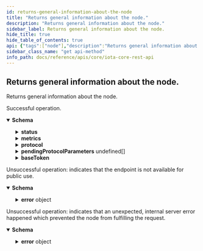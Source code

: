 ```yaml
---
id: returns-general-information-about-the-node
title: "Returns general information about the node."
description: "Returns general information about the node."
sidebar_label: Returns general information about the node.
hide_title: true
hide_table_of_contents: true
api: {"tags":["node"],"description":"Returns general information about the node.","responses":{"200":{"description":"Successful operation.","content":{"application/json":{"schema":{"description":"Returns general information about the node.","properties":{"name":{"type":"string","description":"The name of the node."},"version":{"type":"string","description":"The semantic version of the node."},"status":{"description":"Status of the node.","properties":{"isHealthy":{"type":"boolean","description":"Tells whether the node is healthy or not."},"latestMilestone":{"type":"object","description":"Information about the latest seen milestone.","properties":{"index":{"type":"integer","description":"The index of the latest seen milestone."},"timestamp":{"type":"integer","description":"The timestamp of the latest seen milestone."},"milestoneId":{"type":"string","description":"The Milestone ID of the latest seen milestone. Hex-encoded with 0x prefix."}},"required":["index"]},"confirmedMilestone":{"type":"object","description":"Information about the latest confirmed milestone.","properties":{"index":{"type":"integer","description":"The index of the latest confirmed milestone."},"timestamp":{"type":"integer","description":"The timestamp of the latest confirmed milestone."},"milestoneId":{"type":"string","description":"The Milestone ID of the latest confirmed milestone. Hex-encoded with 0x prefix."}},"required":["index"]}},"required":["isHealthy","latestMilestone","confirmedMilestone"]},"metrics":{"description":"Node metrics.","properties":{"blocksPerSecond":{"description":"The current rate of new blocks per second.","type":"number","format":"float"},"referencedBlocksPerSecond":{"description":"The current rate of referenced blocks per second.","type":"number","format":"float"},"referencedRate":{"description":"The ratio of referenced blocks in relation to new blocks of the last confirmed milestone.","type":"number","format":"float"}},"required":["blocksPerSecond","referencedBlocksPerSecond","referencedRate"]},"supportedProtocolVersions":{"type":"array","description":"The supported protocol versions.","items":{"type":"integer"}},"protocol":{"description":"Protocol parameters.","properties":{"networkName":{"type":"string","description":"The Name of the network from which the networkId is derived."},"bech32Hrp":{"type":"string","description":"Tells whether the node supports mainnet or testnet addresses. Value `iota` indicates that the node supports mainnet addresses. Value `atoi` indicates that the node supports testnet addresses."},"tokenSupply":{"type":"string","description":"Current supply of base token. Plain string encoded number."},"version":{"type":"integer","description":"Protocol version used by the network."},"minPowScore":{"description":"The Proof-of-Work difficulty for a block to be sent over the network to mitigate spam.","type":"number","format":"float"},"belowMaxDepth":{"description":"The below max depth parameter of the network. New blocks can not reference parents that are more than belowMaxDepth old wrt the current milestone index. belowMaxDepth is the maximum allowed delta value between Oldest Cone Root Index (OCRI) of a given block in relation to the current Confirmed Milestone Index (CMI) before it gets lazy.","type":"integer"},"rentStructure":{"description":"The rent structure according to TIP-19.","properties":{"vByteCost":{"description":"Defines the rent of a single virtual byte denoted in IOTA tokens.","type":"integer"},"vByteFactorData":{"description":"Defines the factor to be used for data only fields.","type":"integer"},"vByteFactoKey":{"description":"Defines the factor to be used for key/lookup generating fields.","type":"integer"}},"required":["vByteCost","vByteFactorData","vByteFactoKey"]}},"required":["networkName","bech32Hrp","tokenSupply","protocolVersion","minPowScore","belowMaxDepth","rentStructure","version"]},"pendingProtocolParameters":{"description":"Pending protocol parameters.","type":"array","items":{"description":"Defines changing protocol parameters in a milestone.","properties":{"type":{"type":"integer","description":"Defines the type of MilestoneOpt."},"targetMilestoneIndex":{"type":"integer","description":"The milestone index at which these protocol parameters become active."},"protocolVersion":{"type":"integer","description":"The to be applied protocol version."},"params":{"type":"string","description":"The protocol parameters in binary form. Hex-encoded with 0x prefix."}},"required":["type","targetMilestoneIndex","protocolVersion","params"]}},"baseToken":{"description":"Gives info about the base token the network uses.","properties":{"name":{"type":"string","description":"The name of the base token of the network."},"tickerSymbol":{"type":"string","description":"Ticker symbol of the token to be displayed on trading platforms."},"unit":{"type":"string","description":"The primary unit of the token."},"decimals":{"type":"integer","description":"Number of decimals the primary unit is divisible up to."},"subunit":{"type":"string","description":"The name of the smallest possible denomination of the primary unit. subunit * 10^decimals = unit"},"useMetricPrefix":{"type":"boolean","description":"Whether to use metric prefixes for displaying unit."}},"required":["name","tickerSymbol","unit","decimals","useMetricPrefix"]},"features":{"description":"The features that are supported by the node. For example, a node could support the Proof-of-Work (pow) feature, which would allow the Proof-of-Work to be performed by the node itself. All features must be lowercase.","type":"array","items":{"type":"string"}}},"required":["name","version","status","metrics","supportedProtocolVersions","protocol","pendingProtocolParameters","baseToken","features"]},"examples":{"IOTA":{"value":{"name":"HORNET","version":"0.6.0-alpha","status":{"isHealthy":true,"latestMilestone":{"index":480,"timestamp":1617802102,"milestoneId":"0xb59ff329113b0da14343707450cb28d41fa18b295deabc4beb3fc1b6e70f9d9e"},"confirmedMilestone":{"index":480,"timestamp":1617802102,"milestoneId":"0xb59ff329113b0da14343707450cb28d41fa18b295deabc4beb3fc1b6e70f9d9e"},"pruningIndex":0},"metrics":{"blocksPerSecond":17,"referencedBlocksPerSecond":16.8,"referencedRate":98.82352941176471},"supportedProtocolVersions":[2,3],"protocol":{"networkName":"iota-testnet","bech32Hrp":"atoi","tokenSupply":"2779530283277761","version":2,"minPowScore":1000,"belowMaxDepth":15,"rentStructure":{"vByteCost":500,"vByteFactorData":1,"vByteFactorKey":10}},"pendingProtocolParameters":[{"type":1,"targetMilestoneIndex":480,"protocolVersion":2,"params":"0x03040560405060703940304956896"},{"type":1,"targetMilestoneIndex":485,"protocolVersion":2,"params":"0x03040503045950393045930239392"},{"type":1,"targetMilestoneIndex":490,"protocolVersion":2,"params":"0x02010290394032948950303939482"}],"baseToken":{"name":"IOTA","tickerSymbol":"MIOTA","unit":"IOTA","decimals":0,"useMetricPrefix":true},"features":["pow"]}},"Shimmer":{"value":{"name":"HORNET","version":"2.0.0-alpha8","status":{"isHealthy":true,"latestMilestone":{"index":480,"timestamp":1617802102,"milestoneId":"0xb59ff329113b0da14343707450cb28d41fa18b295deabc4beb3fc1b6e70f9d9e"},"confirmedMilestone":{"index":480,"timestamp":1617802102,"milestoneId":"0xb59ff329113b0da14343707450cb28d41fa18b295deabc4beb3fc1b6e70f9d9e"},"pruningIndex":0},"metrics":{"blocksPerSecond":17,"referencedBlocksPerSecond":16.8,"referencedRate":98.82352941176471},"supportedProtocolVersions":[2,3],"protocol":{"networkName":"shimmer-testnet","bech32Hrp":"rms","tokenSupply":"2779530283277761","version":2,"minPowScore":1000,"belowMaxDepth":15,"rentStructure":{"vByteCost":500,"vByteFactorData":1,"vByteFactorKey":10}},"pendingProtocolParameters":[{"type":1,"targetMilestoneIndex":480,"protocolVersion":2,"params":"0x03040560405060703940304956896"},{"type":1,"targetMilestoneIndex":485,"protocolVersion":2,"params":"0x03040503045950393045930239392"},{"type":1,"targetMilestoneIndex":490,"protocolVersion":2,"params":"0x02010290394032948950303939482"}],"baseToken":{"name":"Shimmer","tickerSymbol":"SMR","unit":"SMR","decimals":6,"subunit":"glow","useMetricPrefix":false},"features":["pow"]}}}}}},"403":{"description":"Unsuccessful operation: indicates that the endpoint is not available for public use.","content":{"application/json":{"schema":{"description":"Indicates that this endpoint is not available for public use.","allOf":[{"description":"The error format.","properties":{"error":{"type":"object","properties":{"code":{"type":"string","description":"The application error code."},"message":{"type":"string","description":"The error reason."}},"required":["code","message"]}},"required":["error"]}],"example":{"error":{"code":403,"message":"not available for public use"}}}}}},"500":{"description":"Unsuccessful operation: indicates that an unexpected, internal server error happened which prevented the node from fulfilling the request.","content":{"application/json":{"schema":{"description":"Indicates that the server encountered an unexpected condition, which prevented it from fulfilling the request by the client.","allOf":[{"description":"The error format.","properties":{"error":{"type":"object","properties":{"code":{"type":"string","description":"The application error code."},"message":{"type":"string","description":"The error reason."}},"required":["code","message"]}},"required":["error"]}],"example":{"error":{"code":500,"message":"internal server error"}}}}}}},"method":"get","path":"/api/core/v2/info","servers":[{"url":"http://127.0.0.1:14265"}],"info":{"title":"IOTA CORE REST API","description":"This document specifies the REST API for IOTA CORE node software.","contact":{"email":"contact@iota.org"},"license":{"name":"Apache 2.0","url":"http://www.apache.org/licenses/LICENSE-2.0.html"},"version":"2.0.0"},"postman":{"name":"Returns general information about the node.","description":{"content":"Returns general information about the node.","type":"text/plain"},"url":{"path":["api","core","v2","info"],"host":["{{baseUrl}}"],"query":[],"variable":[]},"header":[{"key":"Accept","value":"application/json"}],"method":"GET"}}
sidebar_class_name: "get api-method"
info_path: docs/reference/apis/core/iota-core-rest-api
---
```



## Returns general information about the node.



Returns general information about the node.

<div><ApiTabs><TabItem label={"200"} value={"200"}><div>

Successful operation.

</div><div><MimeTabs groupId={"mime-type"}><TabItem label={"application/json"} value={"application/json"}><SchemaTabs groupId={"schema-tabs"}><TabItem label={"Schema"} value={"Schema"}><details style={{}} data-collapsed={false} open={true}><summary style={{"textAlign":"left"}}><strong>Schema</strong></summary><div style={{"textAlign":"left","marginLeft":"1rem"}}></div><ul style={{"marginLeft":"1rem"}}><SchemaItem collapsible={false} name={"name"} required={false} schemaDescription={"The name of the node."} schemaName={"string"} qualifierMessage={undefined} defaultValue={undefined}></SchemaItem><SchemaItem collapsible={false} name={"version"} required={false} schemaDescription={"The semantic version of the node."} schemaName={"string"} qualifierMessage={undefined} defaultValue={undefined}></SchemaItem><SchemaItem collapsible={true} className={"schemaItem"}><details style={{}}><summary style={{}}><strong>status</strong><span style={{"opacity":"0.6"}}> </span></summary><div style={{"marginLeft":"1rem"}}><div style={{"marginTop":".5rem","marginBottom":".5rem"}}>

Status of the node.

</div><SchemaItem collapsible={false} name={"isHealthy"} required={false} schemaDescription={"Tells whether the node is healthy or not."} schemaName={"boolean"} qualifierMessage={undefined} defaultValue={undefined}></SchemaItem><SchemaItem collapsible={true} className={"schemaItem"}><details style={{}}><summary style={{}}><strong>latestMilestone</strong><span style={{"opacity":"0.6"}}> object</span></summary><div style={{"marginLeft":"1rem"}}><div style={{"marginTop":".5rem","marginBottom":".5rem"}}>

Information about the latest seen milestone.

</div><SchemaItem collapsible={false} name={"index"} required={false} schemaDescription={"The index of the latest seen milestone."} schemaName={"integer"} qualifierMessage={undefined} defaultValue={undefined}></SchemaItem><SchemaItem collapsible={false} name={"timestamp"} required={false} schemaDescription={"The timestamp of the latest seen milestone."} schemaName={"integer"} qualifierMessage={undefined} defaultValue={undefined}></SchemaItem><SchemaItem collapsible={false} name={"milestoneId"} required={false} schemaDescription={"The Milestone ID of the latest seen milestone. Hex-encoded with 0x prefix."} schemaName={"string"} qualifierMessage={undefined} defaultValue={undefined}></SchemaItem></div></details></SchemaItem><SchemaItem collapsible={true} className={"schemaItem"}><details style={{}}><summary style={{}}><strong>confirmedMilestone</strong><span style={{"opacity":"0.6"}}> object</span></summary><div style={{"marginLeft":"1rem"}}><div style={{"marginTop":".5rem","marginBottom":".5rem"}}>

Information about the latest confirmed milestone.

</div><SchemaItem collapsible={false} name={"index"} required={false} schemaDescription={"The index of the latest confirmed milestone."} schemaName={"integer"} qualifierMessage={undefined} defaultValue={undefined}></SchemaItem><SchemaItem collapsible={false} name={"timestamp"} required={false} schemaDescription={"The timestamp of the latest confirmed milestone."} schemaName={"integer"} qualifierMessage={undefined} defaultValue={undefined}></SchemaItem><SchemaItem collapsible={false} name={"milestoneId"} required={false} schemaDescription={"The Milestone ID of the latest confirmed milestone. Hex-encoded with 0x prefix."} schemaName={"string"} qualifierMessage={undefined} defaultValue={undefined}></SchemaItem></div></details></SchemaItem></div></details></SchemaItem><SchemaItem collapsible={true} className={"schemaItem"}><details style={{}}><summary style={{}}><strong>metrics</strong><span style={{"opacity":"0.6"}}> </span></summary><div style={{"marginLeft":"1rem"}}><div style={{"marginTop":".5rem","marginBottom":".5rem"}}>

Node metrics.

</div><SchemaItem collapsible={false} name={"blocksPerSecond"} required={false} schemaDescription={"The current rate of new blocks per second."} schemaName={"float"} qualifierMessage={undefined} defaultValue={undefined}></SchemaItem><SchemaItem collapsible={false} name={"referencedBlocksPerSecond"} required={false} schemaDescription={"The current rate of referenced blocks per second."} schemaName={"float"} qualifierMessage={undefined} defaultValue={undefined}></SchemaItem><SchemaItem collapsible={false} name={"referencedRate"} required={false} schemaDescription={"The ratio of referenced blocks in relation to new blocks of the last confirmed milestone."} schemaName={"float"} qualifierMessage={undefined} defaultValue={undefined}></SchemaItem></div></details></SchemaItem><SchemaItem collapsible={false} name={"supportedProtocolVersions"} required={false} schemaDescription={"The supported protocol versions."} schemaName={"integer[]"} qualifierMessage={undefined} defaultValue={undefined}></SchemaItem><SchemaItem collapsible={true} className={"schemaItem"}><details style={{}}><summary style={{}}><strong>protocol</strong><span style={{"opacity":"0.6"}}> </span></summary><div style={{"marginLeft":"1rem"}}><div style={{"marginTop":".5rem","marginBottom":".5rem"}}>

Protocol parameters.

</div><SchemaItem collapsible={false} name={"networkName"} required={false} schemaDescription={"The Name of the network from which the networkId is derived."} schemaName={"string"} qualifierMessage={undefined} defaultValue={undefined}></SchemaItem><SchemaItem collapsible={false} name={"bech32Hrp"} required={false} schemaDescription={"Tells whether the node supports mainnet or testnet addresses. Value `iota` indicates that the node supports mainnet addresses. Value `atoi` indicates that the node supports testnet addresses."} schemaName={"string"} qualifierMessage={undefined} defaultValue={undefined}></SchemaItem><SchemaItem collapsible={false} name={"tokenSupply"} required={false} schemaDescription={"Current supply of base token. Plain string encoded number."} schemaName={"string"} qualifierMessage={undefined} defaultValue={undefined}></SchemaItem><SchemaItem collapsible={false} name={"version"} required={false} schemaDescription={"Protocol version used by the network."} schemaName={"integer"} qualifierMessage={undefined} defaultValue={undefined}></SchemaItem><SchemaItem collapsible={false} name={"minPowScore"} required={false} schemaDescription={"The Proof-of-Work difficulty for a block to be sent over the network to mitigate spam."} schemaName={"float"} qualifierMessage={undefined} defaultValue={undefined}></SchemaItem><SchemaItem collapsible={false} name={"belowMaxDepth"} required={false} schemaDescription={"The below max depth parameter of the network. New blocks can not reference parents that are more than belowMaxDepth old wrt the current milestone index. belowMaxDepth is the maximum allowed delta value between Oldest Cone Root Index (OCRI) of a given block in relation to the current Confirmed Milestone Index (CMI) before it gets lazy."} schemaName={"integer"} qualifierMessage={undefined} defaultValue={undefined}></SchemaItem><SchemaItem collapsible={true} className={"schemaItem"}><details style={{}}><summary style={{}}><strong>rentStructure</strong><span style={{"opacity":"0.6"}}> </span></summary><div style={{"marginLeft":"1rem"}}><div style={{"marginTop":".5rem","marginBottom":".5rem"}}>

The rent structure according to TIP-19.

</div><SchemaItem collapsible={false} name={"vByteCost"} required={false} schemaDescription={"Defines the rent of a single virtual byte denoted in IOTA tokens."} schemaName={"integer"} qualifierMessage={undefined} defaultValue={undefined}></SchemaItem><SchemaItem collapsible={false} name={"vByteFactorData"} required={false} schemaDescription={"Defines the factor to be used for data only fields."} schemaName={"integer"} qualifierMessage={undefined} defaultValue={undefined}></SchemaItem><SchemaItem collapsible={false} name={"vByteFactoKey"} required={false} schemaDescription={"Defines the factor to be used for key/lookup generating fields."} schemaName={"integer"} qualifierMessage={undefined} defaultValue={undefined}></SchemaItem></div></details></SchemaItem></div></details></SchemaItem><SchemaItem collapsible={true} className={"schemaItem"}><details style={{}}><summary style={{}}><strong>pendingProtocolParameters</strong><span style={{"opacity":"0.6"}}> undefined[]</span></summary><div style={{"marginLeft":"1rem"}}><div style={{"marginTop":".5rem","marginBottom":".5rem"}}>

Pending protocol parameters.

</div><SchemaItem collapsible={false} name={"type"} required={false} schemaDescription={"Defines the type of MilestoneOpt."} schemaName={"integer"} qualifierMessage={undefined} defaultValue={undefined}></SchemaItem><SchemaItem collapsible={false} name={"targetMilestoneIndex"} required={false} schemaDescription={"The milestone index at which these protocol parameters become active."} schemaName={"integer"} qualifierMessage={undefined} defaultValue={undefined}></SchemaItem><SchemaItem collapsible={false} name={"protocolVersion"} required={false} schemaDescription={"The to be applied protocol version."} schemaName={"integer"} qualifierMessage={undefined} defaultValue={undefined}></SchemaItem><SchemaItem collapsible={false} name={"params"} required={false} schemaDescription={"The protocol parameters in binary form. Hex-encoded with 0x prefix."} schemaName={"string"} qualifierMessage={undefined} defaultValue={undefined}></SchemaItem></div></details></SchemaItem><SchemaItem collapsible={true} className={"schemaItem"}><details style={{}}><summary style={{}}><strong>baseToken</strong><span style={{"opacity":"0.6"}}> </span></summary><div style={{"marginLeft":"1rem"}}><div style={{"marginTop":".5rem","marginBottom":".5rem"}}>

Gives info about the base token the network uses.

</div><SchemaItem collapsible={false} name={"name"} required={false} schemaDescription={"The name of the base token of the network."} schemaName={"string"} qualifierMessage={undefined} defaultValue={undefined}></SchemaItem><SchemaItem collapsible={false} name={"tickerSymbol"} required={false} schemaDescription={"Ticker symbol of the token to be displayed on trading platforms."} schemaName={"string"} qualifierMessage={undefined} defaultValue={undefined}></SchemaItem><SchemaItem collapsible={false} name={"unit"} required={false} schemaDescription={"The primary unit of the token."} schemaName={"string"} qualifierMessage={undefined} defaultValue={undefined}></SchemaItem><SchemaItem collapsible={false} name={"decimals"} required={false} schemaDescription={"Number of decimals the primary unit is divisible up to."} schemaName={"integer"} qualifierMessage={undefined} defaultValue={undefined}></SchemaItem><SchemaItem collapsible={false} name={"subunit"} required={false} schemaDescription={"The name of the smallest possible denomination of the primary unit. subunit * 10^decimals = unit"} schemaName={"string"} qualifierMessage={undefined} defaultValue={undefined}></SchemaItem><SchemaItem collapsible={false} name={"useMetricPrefix"} required={false} schemaDescription={"Whether to use metric prefixes for displaying unit."} schemaName={"boolean"} qualifierMessage={undefined} defaultValue={undefined}></SchemaItem></div></details></SchemaItem><SchemaItem collapsible={false} name={"features"} required={false} schemaDescription={"The features that are supported by the node. For example, a node could support the Proof-of-Work (pow) feature, which would allow the Proof-of-Work to be performed by the node itself. All features must be lowercase."} schemaName={"string[]"} qualifierMessage={undefined} defaultValue={undefined}></SchemaItem></ul></details></TabItem><TabItem label={"Example (from schema)"} value={"Example (from schema)"}><ResponseSamples responseExample={"{\n  \"name\": \"string\",\n  \"version\": \"string\",\n  \"status\": {\n    \"isHealthy\": true,\n    \"latestMilestone\": {\n      \"index\": 0,\n      \"timestamp\": 0,\n      \"milestoneId\": \"string\"\n    },\n    \"confirmedMilestone\": {\n      \"index\": 0,\n      \"timestamp\": 0,\n      \"milestoneId\": \"string\"\n    }\n  },\n  \"metrics\": {\n    \"blocksPerSecond\": 0,\n    \"referencedBlocksPerSecond\": 0,\n    \"referencedRate\": 0\n  },\n  \"supportedProtocolVersions\": [\n    0\n  ],\n  \"protocol\": {\n    \"networkName\": \"string\",\n    \"bech32Hrp\": \"string\",\n    \"tokenSupply\": \"string\",\n    \"version\": 0,\n    \"minPowScore\": 0,\n    \"belowMaxDepth\": 0,\n    \"rentStructure\": {\n      \"vByteCost\": 0,\n      \"vByteFactorData\": 0,\n      \"vByteFactoKey\": 0\n    }\n  },\n  \"pendingProtocolParameters\": [\n    {\n      \"type\": 0,\n      \"targetMilestoneIndex\": 0,\n      \"protocolVersion\": 0,\n      \"params\": \"string\"\n    }\n  ],\n  \"baseToken\": {\n    \"name\": \"string\",\n    \"tickerSymbol\": \"string\",\n    \"unit\": \"string\",\n    \"decimals\": 0,\n    \"subunit\": \"string\",\n    \"useMetricPrefix\": true\n  },\n  \"features\": [\n    \"string\"\n  ]\n}"} language={"json"}></ResponseSamples></TabItem><TabItem label={" I O T A"} value={" I O T A"}><ResponseSamples responseExample={"{\n  \"name\": \"HORNET\",\n  \"version\": \"0.6.0-alpha\",\n  \"status\": {\n    \"isHealthy\": true,\n    \"latestMilestone\": {\n      \"index\": 480,\n      \"timestamp\": 1617802102,\n      \"milestoneId\": \"0xb59ff329113b0da14343707450cb28d41fa18b295deabc4beb3fc1b6e70f9d9e\"\n    },\n    \"confirmedMilestone\": {\n      \"index\": 480,\n      \"timestamp\": 1617802102,\n      \"milestoneId\": \"0xb59ff329113b0da14343707450cb28d41fa18b295deabc4beb3fc1b6e70f9d9e\"\n    },\n    \"pruningIndex\": 0\n  },\n  \"metrics\": {\n    \"blocksPerSecond\": 17,\n    \"referencedBlocksPerSecond\": 16.8,\n    \"referencedRate\": 98.82352941176471\n  },\n  \"supportedProtocolVersions\": [\n    2,\n    3\n  ],\n  \"protocol\": {\n    \"networkName\": \"iota-testnet\",\n    \"bech32Hrp\": \"atoi\",\n    \"tokenSupply\": \"2779530283277761\",\n    \"version\": 2,\n    \"minPowScore\": 1000,\n    \"belowMaxDepth\": 15,\n    \"rentStructure\": {\n      \"vByteCost\": 500,\n      \"vByteFactorData\": 1,\n      \"vByteFactorKey\": 10\n    }\n  },\n  \"pendingProtocolParameters\": [\n    {\n      \"type\": 1,\n      \"targetMilestoneIndex\": 480,\n      \"protocolVersion\": 2,\n      \"params\": \"0x03040560405060703940304956896\"\n    },\n    {\n      \"type\": 1,\n      \"targetMilestoneIndex\": 485,\n      \"protocolVersion\": 2,\n      \"params\": \"0x03040503045950393045930239392\"\n    },\n    {\n      \"type\": 1,\n      \"targetMilestoneIndex\": 490,\n      \"protocolVersion\": 2,\n      \"params\": \"0x02010290394032948950303939482\"\n    }\n  ],\n  \"baseToken\": {\n    \"name\": \"IOTA\",\n    \"tickerSymbol\": \"MIOTA\",\n    \"unit\": \"IOTA\",\n    \"decimals\": 0,\n    \"useMetricPrefix\": true\n  },\n  \"features\": [\n    \"pow\"\n  ]\n}"} language={"json"}></ResponseSamples></TabItem><TabItem label={" Shimmer"} value={" Shimmer"}><ResponseSamples responseExample={"{\n  \"name\": \"HORNET\",\n  \"version\": \"2.0.0-alpha8\",\n  \"status\": {\n    \"isHealthy\": true,\n    \"latestMilestone\": {\n      \"index\": 480,\n      \"timestamp\": 1617802102,\n      \"milestoneId\": \"0xb59ff329113b0da14343707450cb28d41fa18b295deabc4beb3fc1b6e70f9d9e\"\n    },\n    \"confirmedMilestone\": {\n      \"index\": 480,\n      \"timestamp\": 1617802102,\n      \"milestoneId\": \"0xb59ff329113b0da14343707450cb28d41fa18b295deabc4beb3fc1b6e70f9d9e\"\n    },\n    \"pruningIndex\": 0\n  },\n  \"metrics\": {\n    \"blocksPerSecond\": 17,\n    \"referencedBlocksPerSecond\": 16.8,\n    \"referencedRate\": 98.82352941176471\n  },\n  \"supportedProtocolVersions\": [\n    2,\n    3\n  ],\n  \"protocol\": {\n    \"networkName\": \"shimmer-testnet\",\n    \"bech32Hrp\": \"rms\",\n    \"tokenSupply\": \"2779530283277761\",\n    \"version\": 2,\n    \"minPowScore\": 1000,\n    \"belowMaxDepth\": 15,\n    \"rentStructure\": {\n      \"vByteCost\": 500,\n      \"vByteFactorData\": 1,\n      \"vByteFactorKey\": 10\n    }\n  },\n  \"pendingProtocolParameters\": [\n    {\n      \"type\": 1,\n      \"targetMilestoneIndex\": 480,\n      \"protocolVersion\": 2,\n      \"params\": \"0x03040560405060703940304956896\"\n    },\n    {\n      \"type\": 1,\n      \"targetMilestoneIndex\": 485,\n      \"protocolVersion\": 2,\n      \"params\": \"0x03040503045950393045930239392\"\n    },\n    {\n      \"type\": 1,\n      \"targetMilestoneIndex\": 490,\n      \"protocolVersion\": 2,\n      \"params\": \"0x02010290394032948950303939482\"\n    }\n  ],\n  \"baseToken\": {\n    \"name\": \"Shimmer\",\n    \"tickerSymbol\": \"SMR\",\n    \"unit\": \"SMR\",\n    \"decimals\": 6,\n    \"subunit\": \"glow\",\n    \"useMetricPrefix\": false\n  },\n  \"features\": [\n    \"pow\"\n  ]\n}"} language={"json"}></ResponseSamples></TabItem></SchemaTabs></TabItem></MimeTabs></div></TabItem><TabItem label={"403"} value={"403"}><div>

Unsuccessful operation: indicates that the endpoint is not available for public use.

</div><div><MimeTabs groupId={"mime-type"}><TabItem label={"application/json"} value={"application/json"}><SchemaTabs groupId={"schema-tabs"}><TabItem label={"Schema"} value={"Schema"}><details style={{}} data-collapsed={false} open={true}><summary style={{"textAlign":"left"}}><strong>Schema</strong></summary><div style={{"textAlign":"left","marginLeft":"1rem"}}></div><ul style={{"marginLeft":"1rem"}}><SchemaItem collapsible={true} className={"schemaItem"}><details style={{}}><summary style={{}}><strong>error</strong><span style={{"opacity":"0.6"}}> object</span></summary><div style={{"marginLeft":"1rem"}}><SchemaItem collapsible={false} name={"code"} required={false} schemaDescription={"The application error code."} schemaName={"string"} qualifierMessage={undefined} defaultValue={undefined}></SchemaItem><SchemaItem collapsible={false} name={"message"} required={false} schemaDescription={"The error reason."} schemaName={"string"} qualifierMessage={undefined} defaultValue={undefined}></SchemaItem></div></details></SchemaItem></ul></details></TabItem><TabItem label={"Example (from schema)"} value={"Example (from schema)"}><ResponseSamples responseExample={"{\n  \"error\": {\n    \"code\": \"string\",\n    \"message\": \"string\"\n  }\n}"} language={"json"}></ResponseSamples></TabItem></SchemaTabs></TabItem></MimeTabs></div></TabItem><TabItem label={"500"} value={"500"}><div>

Unsuccessful operation: indicates that an unexpected, internal server error happened which prevented the node from fulfilling the request.

</div><div><MimeTabs groupId={"mime-type"}><TabItem label={"application/json"} value={"application/json"}><SchemaTabs groupId={"schema-tabs"}><TabItem label={"Schema"} value={"Schema"}><details style={{}} data-collapsed={false} open={true}><summary style={{"textAlign":"left"}}><strong>Schema</strong></summary><div style={{"textAlign":"left","marginLeft":"1rem"}}></div><ul style={{"marginLeft":"1rem"}}><SchemaItem collapsible={true} className={"schemaItem"}><details style={{}}><summary style={{}}><strong>error</strong><span style={{"opacity":"0.6"}}> object</span></summary><div style={{"marginLeft":"1rem"}}><SchemaItem collapsible={false} name={"code"} required={false} schemaDescription={"The application error code."} schemaName={"string"} qualifierMessage={undefined} defaultValue={undefined}></SchemaItem><SchemaItem collapsible={false} name={"message"} required={false} schemaDescription={"The error reason."} schemaName={"string"} qualifierMessage={undefined} defaultValue={undefined}></SchemaItem></div></details></SchemaItem></ul></details></TabItem><TabItem label={"Example (from schema)"} value={"Example (from schema)"}><ResponseSamples responseExample={"{\n  \"error\": {\n    \"code\": \"string\",\n    \"message\": \"string\"\n  }\n}"} language={"json"}></ResponseSamples></TabItem></SchemaTabs></TabItem></MimeTabs></div></TabItem></ApiTabs></div>
      